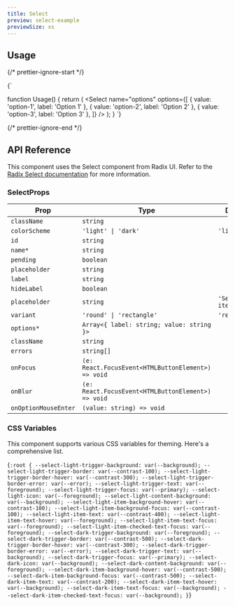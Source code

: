```yaml
---
title: Select
preview: select-example
previewSize: xs
---
```


## Usage

{/* prettier-ignore-start */}

<CodeBlock lang="ts">{`

function Usage() {
    return (
        <Select
          name="options"
          options={[
            { value: 'option-1', label: 'Option 1' },
            { value: 'option-2', label: 'Option 2' },
            { value: 'option-3', label: 'Option 3' },
          ]}
        />
    );
}
`}
</CodeBlock>

{/* prettier-ignore-end */}

## API Reference

This component uses the Select component from Radix UI. Refer to the [Radix Select documentation](https://www.radix-ui.com/primitives/docs/components/select) for more information.

### SelectProps

| Prop                 | Type                                               | Default            |
| -------------------- | -------------------------------------------------- | ------------------ |
| `className`          | `string`                                           |                    |
| `colorScheme`        | `'light' \| 'dark'`                                | `'light'`          |
| `id`                 | `string`                                           |                    |
| `name*`              | `string`                                           |                    |
| `pending`            | `boolean`                                          |                    |
| `placeholder`        | `string`                                           |                    |
| `label`              | `string`                                           |                    |
| `hideLabel`          | `boolean`                                          |                    |
| `placeholder`        | `string`                                           | `'Select an item'` |
| `variant`            | `'round' \| 'rectangle'`                           | `'rectangle'`      |
| `options*`           | `Array<{ label: string; value: string }>`          |                    |
| `className`          | `string`                                           |                    |
| `errors`             | `string[]`                                         |                    |
| `onFocus`            | `(e: React.FocusEvent<HTMLButtonElement>) => void` |                    |
| `onBlur`             | `(e: React.FocusEvent<HTMLButtonElement>) => void` |                    |
| `onOptionMouseEnter` | `(value: string) => void`                          |                    |

### CSS Variables

This component supports various CSS variables for theming. Here's a comprehensive list.

<CodeBlock lang="css">{`
:root {
    --select-light-trigger-background: var(--background);
    --select-light-trigger-border: var(--contrast-100);
    --select-light-trigger-border-hover: var(--contrast-300);
    --select-light-trigger-border-error: var(--error);
    --select-light-trigger-text: var(--foreground);
    --select-light-trigger-focus: var(--primary);
    --select-light-icon: var(--foreground);
    --select-light-content-background: var(--background);
    --select-light-item-background-hover: var(--contrast-100);
    --select-light-item-background-focus: var(--contrast-100);
    --select-light-item-text: var(--contrast-400);
    --select-light-item-text-hover: var(--foreground);
    --select-light-item-text-focus: var(--foreground);
    --select-light-item-checked-text-focus: var(--foreground);
    --select-dark-trigger-background: var(--foreground);
    --select-dark-trigger-border: var(--contrast-500);
    --select-dark-trigger-border-hover: var(--contrast-300);
    --select-dark-trigger-border-error: var(--error);
    --select-dark-trigger-text: var(--background);
    --select-dark-trigger-focus: var(--primary);
    --select-dark-icon: var(--background);
    --select-dark-content-background: var(--foreground);
    --select-dark-item-background-hover: var(--contrast-500);
    --select-dark-item-background-focus: var(--contrast-500);
    --select-dark-item-text: var(--contrast-200);
    --select-dark-item-text-hover: var(--background);
    --select-dark-item-text-focus: var(--background);
    --select-dark-item-checked-text-focus: var(--background);
}
`}</CodeBlock>
